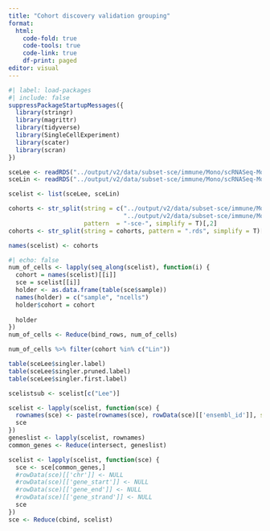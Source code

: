 ```yaml
---
title: "Cohort discovery validation grouping"
format: 
  html:
    code-fold: true
    code-tools: true
    code-link: true
    df-print: paged
editor: visual
---
```


```r
#| label: load-packages
#| include: false
suppressPackageStartupMessages({
  library(stringr)
  library(magrittr)
  library(tidyverse)
  library(SingleCellExperiment)
  library(scater)
  library(scran)
})
```

```r
sceLee <- readRDS("../output/v2/data/subset-sce/immune/Mono/scRNASeq-Mono-sce-Lee.rds")
sceLin <- readRDS("../output/v2/data/subset-sce/immune/Mono/scRNASeq-Mono-sce-Lin.rds")

scelist <- list(sceLee, sceLin)

cohorts <- str_split(string = c("../output/v2/data/subset-sce/immune/Mono/scRNASeq-Mono-sce-Lee.rds",
                                "../output/v2/data/subset-sce/immune/Mono/scRNASeq-Mono-sce-Lin.rds"), 
                     pattern  = "-sce-", simplify = T)[,2]  
cohorts <- str_split(string = cohorts, pattern = ".rds", simplify = T)[,1]

names(scelist) <- cohorts
```

```r
#| echo: false
num_of_cells <- lapply(seq_along(scelist), function(i) {
  cohort = names(scelist)[[i]]
  sce = scelist[[i]]
  holder <- as.data.frame(table(sce$sample))
  names(holder) = c("sample", "ncells")
  holder$cohort = cohort
  
  holder
})
num_of_cells <- Reduce(bind_rows, num_of_cells)

num_of_cells %>% filter(cohort %in% c("Lin"))
```

```r
table(sceLee$singler.label)
table(sceLee$singler.pruned.label)
table(sceLee$singler.first.label)
```

```r
scelistsub <- scelist[c("Lee")]
```

```r
scelist <- lapply(scelist, function(sce) {
  rownames(sce) <- paste(rownames(sce), rowData(sce)[['ensembl_id']], sep = "_")
  sce
})
geneslist <- lapply(scelist, rownames)
common_genes <- Reduce(intersect, geneslist)

scelist <- lapply(scelist, function(sce) {
  sce <- sce[common_genes,]
  #rowData(sce)[['chr']] <- NULL
  #rowData(sce)[['gene_start']] <- NULL
  #rowData(sce)[['gene_end']] <- NULL
  #rowData(sce)[['gene_strand']] <- NULL
  sce
})
sce <- Reduce(cbind, scelist)
```
